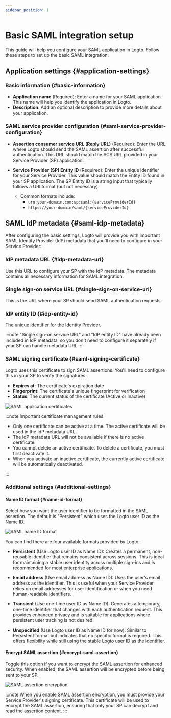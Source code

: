 ```yaml
---
sidebar_position: 1
---
```



# Basic SAML integration setup

This guide will help you configure your SAML application in Logto. Follow these steps to set up the basic SAML integration.

## Application settings \{#application-settings}

### Basic information \{#basic-information}

- **Application name** (Required): Enter a name for your SAML application. This name will help you identify the application in Logto.
- **Description**: Add an optional description to provide more details about your application.

### SAML service provider configuration \{#saml-service-provider-configuration}

- **Assertion consumer service URL (Reply URL)** (Required): Enter the URL where Logto should send the SAML assertion after successful authentication. This URL should match the ACS URL provided in your Service Provider (SP) application.

- **Service Provider (SP) Entity ID** (Required): Enter the unique identifier for your Service Provider. This value should match the Entity ID found in your SP application. The SP Entity ID is a string input that typically follows a URI format (but not necessary).
  - Common formats include:
    - `urn:your-domain.com:sp:saml:{serviceProviderId}`
    - `https://your-domain/saml/{serviceProviderId}`

## SAML IdP metadata \{#saml-idp-metadata}

After configuring the basic settings, Logto will provide you with important SAML Identity Provider (IdP) metadata that you'll need to configure in your Service Provider:

### IdP metadata URL \{#idp-metadata-url}

Use this URL to configure your SP with the IdP metadata. The metadata contains all necessary information for SAML integration.

### Single sign-on service URL \{#single-sign-on-service-url}

This is the URL where your SP should send SAML authentication requests.

### IdP entity ID \{#idp-entity-id}

The unique identifier for the Identity Provider.

:::note
"Single sign-on service URL" and "IdP entity ID" have already been included in IdP metadata, so you don't need to configure it separately if your SP can handle metadata URL.
:::

### SAML signing certificate \{#saml-signing-certificate}

Logto uses this certificate to sign SAML assertions. You'll need to configure this in your SP to verify the signatures:

- **Expires at**: The certificate's expiration date
- **Fingerprint**: The certificate's unique fingerprint for verification
- **Status**: The current status of the certificate (Active or Inactive)

<img src={certificatesImage} alt="SAML application certificates" />

:::note Important certificate management rules

- Only one certificate can be active at a time. The active certificate will be used in the IdP metadata URL.
- The IdP metadata URL will not be available if there is no active certificate.
- You cannot delete an active certificate. To delete a certificate, you must first deactivate it.
- When you activate an inactive certificate, the currently active certificate will be automatically deactivated.

:::

### Additional settings \{#additional-settings}

#### Name ID format \{#name-id-format}

Select how you want the user identifier to be formatted in the SAML assertion. The default is "Persistent" which uses the Logto user ID as the Name ID.

<img src={nameIdFormatImage} alt="SAML name ID format" />

You can find there are four available formats provided by Logto:

- **Persistent** (Use Logto user ID as Name ID): Creates a permanent, non-reusable identifier that remains consistent across sessions. This is ideal for maintaining a stable user identity across multiple sign-ins and is recommended for most enterprise applications.

- **Email address** (Use email address as Name ID): Uses the user's email address as the identifier. This is useful when your Service Provider relies on email addresses for user identification or when you need human-readable identifiers.

- **Transient** (Use one-time user ID as Name ID): Generates a temporary, one-time identifier that changes with each authentication request. This provides enhanced privacy and is suitable for applications where persistent user tracking is not desired.

- **Unspecified** (Use Logto user ID as Name ID for now): Similar to Persistent format but indicates that no specific format is required. This offers flexibility while still using the stable Logto user ID as the identifier.

#### Encrypt SAML assertion \{#encrypt-saml-assertion}

Toggle this option if you want to encrypt the SAML assertion for enhanced security. When enabled, the SAML assertion will be encrypted before being sent to your SP.

<img src={encryptionImage} alt="SAML assertion encryption" />

:::note
When you enable SAML assertion encryption, you must provide your Service Provider's signing certificate. This certificate will be used to encrypt the SAML assertion, ensuring that only your SP can decrypt and read the assertion content.
:::
